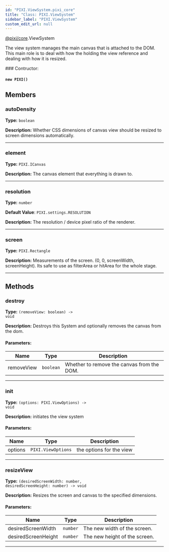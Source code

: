 ```yaml
---
id: "PIXI.ViewSystem.pixi_core"
title: "Class: PIXI.ViewSystem"
sidebar_label: "PIXI.ViewSystem"
custom_edit_url: null
---
```



<div class="package-name">

[@pixi/core](../modules/pixi_core).ViewSystem

</div>


The view system manages the main canvas that is attached to the DOM. This main role is to deal with how the holding the view reference and dealing with how it is resized.



        

<article>
### Contructor:
<h4><code>new PIXI()</code></h4>

</article>
            



## Members
<article>

### autoDensity 
**Type:** <code>boolean</code>

**Description:** Whether CSS dimensions of canvas view should be resized to screen dimensions automatically.

</article>


---------------------------------------

<article>

### element 
**Type:** <code>PIXI.ICanvas</code>

**Description:** The canvas element that everything is drawn to.

</article>


---------------------------------------

<article>

### resolution 
**Type:** <code>number</code>

**Default Value**: <code>PIXI.settings.RESOLUTION</code>

**Description:** The resolution / device pixel ratio of the renderer.

</article>


---------------------------------------

<article>

### screen 
**Type:** <code>PIXI.Rectangle</code>

**Description:** Measurements of the screen. (0, 0, screenWidth, screenHeight).
Its safe to use as filterArea or hitArea for the whole stage.

</article>


---------------------------------------


## Methods
<article>

### destroy 
**Type:** <code>(removeView&#58; boolean) -&#62; void</code>

**Description:** Destroys this System and optionally removes the canvas from the dom.

#### Parameters:
| Name       | Type                 | Description                                |
| ---------- | -------------------- | ------------------------------------------ |
| removeView | <code>boolean</code> | Whether to remove the canvas from the DOM. |
</article>


---------------------------------------

<article>

### init 
**Type:** <code>(options&#58; PIXI.ViewOptions) -&#62; void</code>

**Description:** initiates the view system

#### Parameters:
| Name    | Type                          | Description              |
| ------- | ----------------------------- | ------------------------ |
| options | <code>PIXI.ViewOptions</code> | the options for the view |
</article>


---------------------------------------

<article>

### resizeView 
**Type:** <code>(desiredScreenWidth&#58; number, desiredScreenHeight&#58; number) -&#62; void</code>

**Description:** Resizes the screen and canvas to the specified dimensions.

#### Parameters:
| Name                | Type                | Description                   |
| ------------------- | ------------------- | ----------------------------- |
| desiredScreenWidth  | <code>number</code> | The new width of the screen.  |
| desiredScreenHeight | <code>number</code> | The new height of the screen. |
</article>


---------------------------------------


    